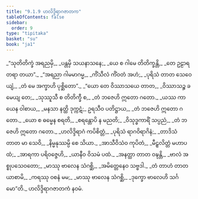 ```yaml
---
title: "9.1.9 ဟလိဒ္ဒိရာဂဇာတက"
tableOfContents: false
sidebar:
  order: 9
type: "tipitaka"
basket: "su"
book: "ja1"
---
```



<DynamicBreadcrumb />

<Division number="78" book="ja1" e="ch" v="22" p="195">

<Paragraph number="1866" type="verses" book="ja1">
_“သုတိတိက္ခံ အရညမှိ,_  
_ပန္တမှိ သယနာသနေ;_  
_ယေ စ ဂါမေ တိတိက္ခန္တိ,_  
_တေ ဥဠာရတရာ တယာ”._  

</Paragraph>

</Division>
<Division number="79" book="ja1" e="ch" v="22" p="195">

<Paragraph number="1867" type="verses" book="ja1">
_“အရညာ ဂါမမာဂမ္မ,_  
_ကိံသီလံ ကိံဝတံ အဟံ;_  
_ပုရိသံ တာတ သေဝေယျံ,_  
_တံ မေ အက္ခာဟိ ပုစ္ဆိတော”._  

</Paragraph>

</Division>
<Division number="80" book="ja1" e="ch" v="22" p="195">

<Paragraph number="1868" type="verses" book="ja1">
_“ယော တေ ဝိဿာသယေ တာတ,_  
_ဝိဿာသဉ္စ ခမေယျ တေ;_  
_သုဿူသီ စ တိတိက္ခီ စ,_  
_တံ ဘဇေဟိ ဣတော ဂတော._  

</Paragraph>

</Division>
<Division number="81" book="ja1" e="ch" v="22" p="196">

<Paragraph number="1869" type="verses" book="ja1">
_ယဿ ကာယေန ဝါစာယ,_  
_မနသာ နတ္ထိ ဒုက္ကဋံ;_  
ဥရသီဝ ပတိဋ္ဌာယ,_  
_တံ ဘဇေဟိ ဣတော ဂတော._  

</Paragraph>

</Division>
<Division number="82" book="ja1" e="ch" v="22" p="196">

<Paragraph number="1870" type="verses" book="ja1">
_ယော စ ဓမ္မေန စရတိ,_  
_စရန္တောပိ န မညတိ;_  
_ဝိသုဒ္ဓကာရိံ သပ္ပညံ,_  
_တံ ဘဇေဟိ ဣတော ဂတော._  

</Paragraph>

</Division>
<Division number="83" book="ja1" e="ch" v="22" p="196">

<Paragraph number="1871" type="verses" book="ja1">
_ဟလိဒ္ဒိရာဂံ ကပိစိတ္တံ,_  
_ပုရိသံ ရာဂဝိရာဂိနံ;_  
_တာဒိသံ တာတ မာ သေဝိ,_  
_နိမ္မနုဿမ္ပိ စေ သိယာ._  

</Paragraph>

</Division>
<Division number="84" book="ja1" e="ch" v="22" p="196">

<Paragraph number="1872" type="verses" book="ja1">
_အာသီဝိသံဝ ကုပိတံ,_  
_မီဠှလိတ္တံ မဟာပထံ;_  
_အာရကာ ပရိဝဇ္ဇေဟိ,_  
_ယာနီဝ ဝိသမံ ပထံ._  

</Paragraph>

</Division>
<Division number="85" book="ja1" e="ch" v="22" p="196">

<Paragraph number="1873" type="verses" book="ja1">
_အနတ္ထာ တာတ ဝဍ္ဎန္တိ,_  
_ဗာလံ အစ္စုပသေဝတော;_  
_မာဿု ဗာလေန သံဂစ္ဆိ,_  
_အမိတ္တေနေဝ သဗ္ဗဒါ._  

</Paragraph>

</Division>
<Division number="86" book="ja1" e="ch" v="22" p="196">

<Paragraph number="1874" type="verses" book="ja1">
_တံ တာဟံ တာတ ယာစာမိ,_  
_ကရဿု ဝစနံ မမ;_  
_မာဿု ဗာလေန သံဂစ္ဆိ,_  
_ဒုက္ခော ဗာလေဟိ သင်္ဂမော”တိ._  


</Paragraph>
</Division>

<Paragraph number="1875" type="center" book="ja1">
ဟလိဒ္ဒိရာဂဇာတကံ နဝမံ.
</Paragraph>